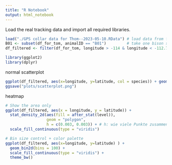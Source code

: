 ```yaml
---
title: "R Notebook"
output: html_notebook
---
```


Load the real tracking data and import all required libraries.
```r
load("./GPS collar data for Thom--2023-05-10.RData") # load data from file
B01 <- subset(df_for_tom, animalID == "B01")         # take one bison subset
df_filtered <- filter(df_for_tom, longitude > -114 & longitude < -112.7)

library(ggplot2)
library(dplyr)
```

normal scatterplot
```r
ggplot(df_filtered, aes(x=longitude, y=latitude, col = species)) + geom_point(alpha = 0.25)
ggsave("plots/scatterplot.png")
```


heatmap
```r
# Show the area only
ggplot(df_filtered, aes(x = longitude, y = latitude)) +
  stat_density_2d(aes(fill = after_stat(level)),
                  geom = "polygon",
                  h = c(0.003, 0.003)) + # h: wie viele Punkte zusammengefasst werden
  scale_fill_continuous(type = "viridis")
```

```r
# Bin size control + color palette
ggplot(df_filtered, aes(x=longitude, y=latitude) ) +
  geom_bin2d(bins = 100) +
  scale_fill_continuous(type = "viridis") +
  theme_bw()
```

